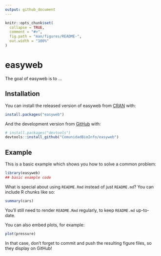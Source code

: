 ```yaml
---
output: github_document
---
```


<!-- README.md is generated from README.Rmd. Please edit that file -->

```r
knitr::opts_chunk$set(
  collapse = TRUE,
  comment = "#>",
  fig.path = "man/figures/README-",
  out.width = "100%"
)
```
# easyweb

<!-- badges: start -->
<!-- badges: end -->

The goal of easyweb is to ...

## Installation

You can install the released version of easyweb from [CRAN](https://CRAN.R-project.org) with:

``` r
install.packages("easyweb")
```

And the development version from [GitHub](https://github.com/) with:

``` r
# install.packages("devtools")
devtools::install_github("ComunidadBioInfo/easyweb")
```
## Example

This is a basic example which shows you how to solve a common problem:

```r
library(easyweb)
## basic example code
```

What is special about using `README.Rmd` instead of just `README.md`? You can include R chunks like so:

```r
summary(cars)
```

You'll still need to render `README.Rmd` regularly, to keep `README.md` up-to-date.

You can also embed plots, for example:

```r
plot(pressure)
```

In that case, don't forget to commit and push the resulting figure files, so they display on GitHub!
